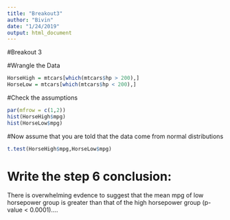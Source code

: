 ```yaml
---
title: "Breakout3"
author: "Bivin"
date: "1/24/2019"
output: html_document
---
```


#Breakout 3

#Wrangle the Data
```r
HorseHigh = mtcars[which(mtcars$hp > 200),]
HorseLow = mtcars[which(mtcars$hp < 200),]
```

#Check the assumptions
```r
par(mfrow = c(1,2))
hist(HorseHigh$mpg)
hist(HorseLow$mpg)
```

#Now assume that you are told that the data come from normal distributions
```r
t.test(HorseHigh$mpg,HorseLow$mpg)
```

# Write the step 6 conclusion:
There is overwhelming evdence to suggest that the mean mpg of low horsepower group is greater than that of the high horsepower group (p-value < 0.0001)....
